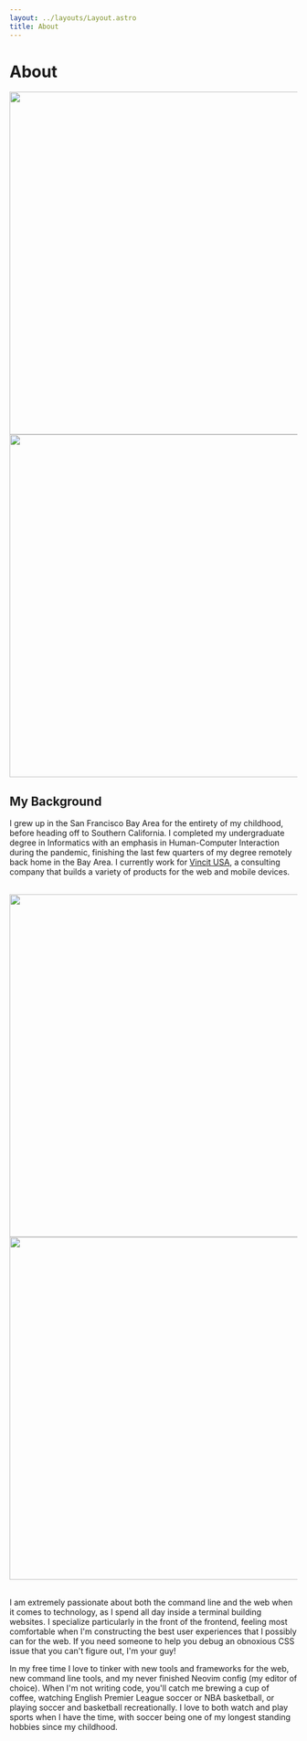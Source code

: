 ```yaml
---
layout: ../layouts/Layout.astro
title: About
---
```



# About

<div class='about-image-grid'>
  <Image
    src={pointReyesTree}
    alt=''
    width='600'
    height='600'
    style='object-fit: cover; object-position: center; aspect-ratio: 1 / 1;'
  />
  <Image
    src={ghiradelli}
    alt=''
    width='600'
    height='600'
    style='object-fit: cover; object-position: center; aspect-ratio: 1 / 1;'
  />
</div>

## My Background

I grew up in the San Francisco Bay Area for the entirety of my childhood, before heading off to Southern California. I completed my undergraduate degree in Informatics with an emphasis in Human-Computer Interaction during the pandemic, finishing the last few quarters of my degree remotely back home in the Bay Area. I currently work for [Vincit USA](https://vincit.com), a consulting company that builds a variety of products for the web and mobile devices. 

<br />

<div class='about-image-grid'>
  <Image
    src={goldenHourGrad}
    alt=''
    width='600'
    height='600'
    style='object-fit: cover; object-position: center; aspect-ratio: 1 / 1;'
  />
  <Image
    src={onyxWithJonathan}
    alt=''
    width='600'
    height='600'
    style='object-fit: cover; object-position: right; aspect-ratio: 1 / 1;'
  />
</div>

<br />

I am extremely passionate about both the command line and the web when it comes to technology, as I spend all day inside a terminal building websites. I specialize particularly in the front of the frontend, feeling most comfortable when I'm constructing the best user experiences that I possibly can for the web. If you need someone to help you debug an obnoxious CSS issue that you can't figure out, I'm your guy!

In my free time I love to tinker with new tools and frameworks for the web, new command line tools, and my never finished Neovim config (my editor of choice). When I'm not writing code, you'll catch me brewing a cup of coffee, watching English Premier League soccer or NBA basketball, or playing soccer and basketball recreationally. I love to both watch and play sports when I have the time, with soccer being one of my longest standing hobbies since my childhood.
